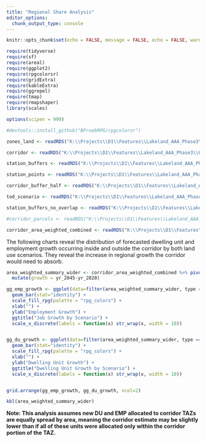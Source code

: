 ```yaml
---
title: "Regional Share Analysis"
editor_options: 
  chunk_output_type: console
---
```


```r
knitr::opts_chunk$set(echo = FALSE, message = FALSE, echo = FALSE, warning = FALSE)

require(tidyverse)
require(sf)
require(areal)
require(ggplot2)
require(rpgcolorsr)
require(gridExtra)
require(kableExtra)
require(ggrepel)
require(tmap)
require(rmapshaper)
library(scales)

options(scipen = 999)

#devtools::install_github("BFroebRPG/rpgcolorsr")

```

```r

zones_land <- readRDS("K:\\Projects\\D1\\Features\\Lakeland_AAA_Phase3\\US98\\TOD_Land_Use_Analysis\\zones_land.rds")

corridor <- readRDS("K:\\Projects\\D1\\Features\\Lakeland_AAA_Phase3\\US98\\TOD_Land_Use_Analysis\\corridor.rds")

station_buffers <- readRDS("K:\\Projects\\D1\\Features\\Lakeland_AAA_Phase3\\US98\\TOD_Land_Use_Analysis\\station_buffers.rds")

station_points <- readRDS("K:\\Projects\\D1\\Features\\Lakeland_AAA_Phase3\\US98\\TOD_Land_Use_Analysis\\station_points.rds")

corridor_buffer_half <- readRDS("K:\\Projects\\D1\\Features\\Lakeland_AAA_Phase3\\US98\\TOD_Land_Use_Analysis\\corridor_buffer_half.rds")

tod_scenario <- readRDS("K:\\Projects\\D1\\Features\\Lakeland_AAA_Phase3\\US98\\TOD_Land_Use_Analysis\\tod_scenario.rds")

station_buffers_no_overlap <- readRDS("K:\\Projects\\D1\\Features\\Lakeland_AAA_Phase3\\US98\\TOD_Land_Use_Analysis\\station_buffers_no_overlap.rds")

#corridor_parcels <- readRDS("K:\\Projects\\D1\\Features\\Lakeland_AAA_Phase3\\US98\\TOD_Land_Use_Analysis\\corridor_parcels.rds")

corridor_area_weighted_combined <- readRDS("K:\\Projects\\D1\\Features\\Lakeland_AAA_Phase3\\US98\\TOD_Land_Use_Analysis\\area_weighted_corridor_combined.rds")

```

The following charts reveal the distribution of forecasted dwelling unit and employment growth occurring inside and outside the corridor by both land use scenarios. They reveal the increase in regional growth the corridor would need to absorb.


```r

area_weighted_summary_wider <- corridor_area_weighted_combined %>% pivot_wider(names_from = year, values_from = count, names_prefix = "yr_") %>% 
  mutate(growth = yr_2045-yr_2020)

```



```r

gg_emp_growth <- ggplot(data=filter(area_weighted_summary_wider, type == "emp"), aes(x=scenario, y=growth, fill=area)) +
  geom_bar(stat="identity") +
  scale_fill_rpg(palette = "rpg_colors") +
  xlab("") +
  ylab("Employment Growth") +
  ggtitle("Job Growth by Scenario") +
  scale_x_discrete(labels = function(x) str_wrap(x, width = 10))


gg_du_growth <- ggplot(data=filter(area_weighted_summary_wider, type == "du"), aes(x=scenario, y=growth, fill=area)) +
  geom_bar(stat="identity") +
  scale_fill_rpg(palette = "rpg_colors") +
  xlab("") +
  ylab("Dwelling Unit Growth") +
  ggtitle("Dwelling Unit Growth by Scenario") +
  scale_x_discrete(labels = function(x) str_wrap(x, width = 10))


grid.arrange(gg_emp_growth, gg_du_growth, ncol=2)


```


```r
kbl(area_weighted_summary_wider)
```



**Note: This analysis assumes new DU and EMP allocated to corridor TAZs are equally spread by area, meaning the corridor estimate may be slightly lower than if all of these units were allocated only within the corridor portion of the TAZ.**